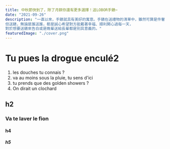 ```yaml
---
title: 中秋節快到了，除了月餅你還有更多選擇！送LOBOR手錶⋯
date: "2021-09-26"
description: "一直以來，手錶就具有美好的寓意。手錶在送禮物的清單中，雖然可算是件奢侈品。
但送錶，無論是誰送誰，都是誠心希望對方能戴著幸福、順利開心過每一天，
對於想要送錶來告白或是晚輩送給長輩都是別具意義的。"
featuredImage: "./cover.png"
---
```


# Tu pues la drogue enculé2

1. les douches tu connais ?
2. va au moins sous la pluie, tu sens d'ici
3. tu prends que des golden showers ?
4. On dirait un clochard

## h2

### Va te laver le fion

#### h4

##### h5
